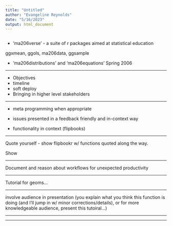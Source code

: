 ```yaml
---
title: "Untitled"
author: "Evangeline Reynolds"
date: "5/16/2023"
output: html_document
---
```


```r
```



- 'ma206verse' - a suite of r packages aimed at statistical education

ggxmean, ggols, ma206data, ggsample

- 'ma206distributions' and 'ma206equations' Spring 2006

---


- Objectives
- timeline
- soft deploy
- Bringing in higher level stakeholders

---

- meta programming when appropriate

- issues presented in a feedback friendly and in-context way

- functionality in context (flipbooks)

---


Quote yourself - show flipbookr w/ functions quoted along the way.

Show 



---

Document and reason about workflows for unexpected productivity

---

Tutorial for geoms... 

---

involve audience in presentation (you explain what you think this function is doing (and I'll jump in w/ minor corrections/details), or for more knowledgeable audience, present this tutoiral...)


---





---

